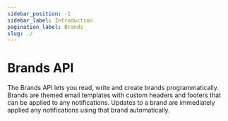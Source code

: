 ```yaml
---
sidebar_position: -1
sidebar_label: Introduction
pagination_label: Brands
slug: ./
---
```

# Brands API

The Brands API lets you read, write and create brands programmatically. Brands are themed email templates with custom headers and footers that can be applied to any notifications. Updates to a brand are immediately applied any notifications using that brand automatically.